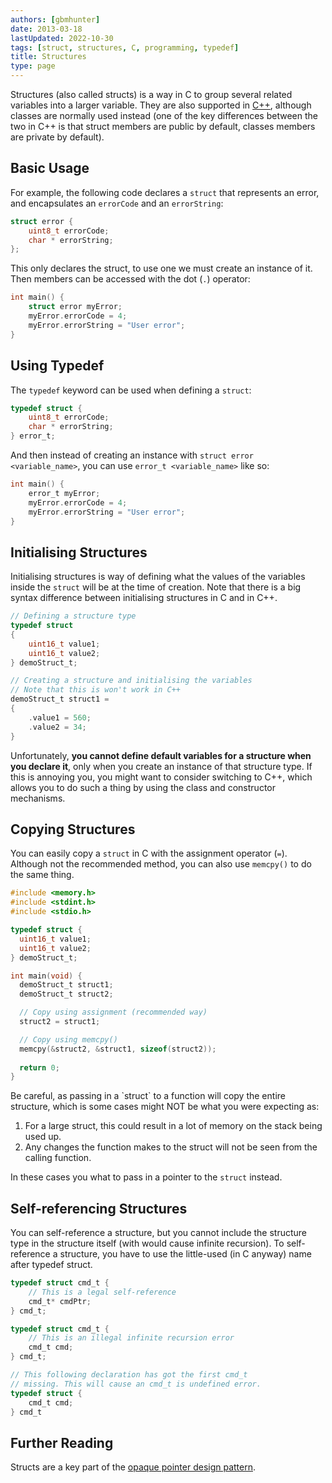 ```yaml
---
authors: [gbmhunter]
date: 2013-03-18
lastUpdated: 2022-10-30
tags: [struct, structures, C, programming, typedef]
title: Structures
type: page
---
```


Structures (also called structs) is a way in C to group several related variables into a larger variable. They are also supported in [C++](/programming/languages/c-plus-plus/), although classes are normally used instead (one of the key differences between the two in C++ is that struct members are public by default, classes members are private by default).

## Basic Usage

For example, the following code declares a `struct` that represents an error, and encapsulates an `errorCode` and an `errorString`:

```c
struct error {
    uint8_t errorCode;
    char * errorString;
};
```

This only declares the struct, to use one we must create an instance of it. Then members can be accessed with the dot (`.`) operator:

```c
int main() {
    struct error myError;
    myError.errorCode = 4;
    myError.errorString = "User error";
}
```

## Using Typedef

The `typedef` keyword can be used when defining a `struct`:

```c
typedef struct {
    uint8_t errorCode;
    char * errorString;
} error_t;
```

And then instead of creating an instance with `struct error <variable_name>`, you can use `error_t <variable_name>` like so:

```c
int main() {
    error_t myError;
    myError.errorCode = 4;
    myError.errorString = "User error";
}
```

## Initialising Structures

Initialising structures is way of defining what the values of the variables inside the `struct` will be at the time of creation. Note that there is a big syntax difference between initialising structures in C and in C++.

```c
// Defining a structure type
typedef struct
{
    uint16_t value1;
    uint16_t value2;
} demoStruct_t;

// Creating a structure and initialising the variables
// Note that this is won't work in C++
demoStruct_t struct1 =
{
    .value1 = 560;
    .value2 = 34;
}
```

Unfortunately, **you cannot define default variables for a structure when you declare it**, only when you create an instance of that structure type. If this is annoying you, you might want to consider switching to C++, which allows you to do such a thing by using the class and constructor mechanisms.

## Copying Structures

You can easily copy a `struct` in C with the assignment operator (`=`). Although not the recommended method, you can also use `memcpy()` to do the same thing.

```c
#include <memory.h>
#include <stdint.h>
#include <stdio.h>

typedef struct {
  uint16_t value1;
  uint16_t value2;
} demoStruct_t;

int main(void) {
  demoStruct_t struct1;
  demoStruct_t struct2;

  // Copy using assignment (recommended way)
  struct2 = struct1;

  // Copy using memcpy()
  memcpy(&struct2, &struct1, sizeof(struct2));
  
  return 0;
}
```

<Aside type="caution">
Be careful, as passing in a `struct` to a function will copy the entire structure, which is some cases might NOT be what you were expecting as:

1. For a large struct, this could result in a lot of memory on the stack being used up.
1. Any changes the function makes to the struct will not be seen from the calling function.

In these cases you what to pass in a pointer to the `struct` instead.
</Aside>

## Self-referencing Structures

You can self-reference a structure, but you cannot include the structure type in the structure itself (with would cause infinite recursion). To self-reference a structure, you have to use the little-used (in C anyway) name after typedef struct.
	
```c    
typedef struct cmd_t {
    // This is a legal self-reference
    cmd_t* cmdPtr;
} cmd_t;

typedef struct cmd_t {
    // This is an illegal infinite recursion error
    cmd_t cmd;
} cmd_t;

// This following declaration has got the first cmd_t
// missing. This will cause an cmd_t is undefined error.
typedef struct {
    cmd_t cmd;
} cmd_t
```

## Further Reading

Structs are a key part of the [opaque pointer design pattern](/programming/design-patterns/opaque-pointers/).
